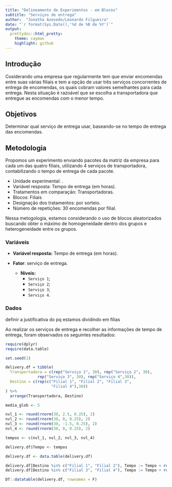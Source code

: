 ```yaml
---
title: "Delineamento de Experimentos - em Blocos"
subtitle: "Serviços de entrega"
author:  "Jonatha Azevedo/Leonardo Filgueira"
date: "`r format(Sys.Date(),'%d de %B de %Y')`"
output:
  prettydoc::html_pretty:
    theme: cayman
    highlight: github
---
```


## Introdução

Cosiderando uma empresa que regularmente tem que enviar encomendas entre suas várias filiais e tem a opção de usar três serviços concorrentes de entrega de encomendas, os quais cobram valores semelhantes para cada entrega. Nesta situação é razoável que se escolha a transportadora que entregue as encomendas com o menor tempo.

## Objetivos
  
Determinar qual serviço de entrega usar, baseando-se no tempo de entrega das encomendas.

## Metodologia 

Propomos um experimento enviando pacotes da matriz da empresa para cada um das quatro filiais, utilizando 4 serviços de transportadora, contabilizando o tempo de entrega de cada pacote. 

  - Unidade experimental: .
  - Variável resposta: Tempo de entrega (em horas).
  - Tratamentos em comparação: Transportadoras.
  - Blocos: Filiais
  - Designação dos tratamentos: por sorteio.
  - Número de repetições: 30 encomendas por filial.

Nessa metogologia, estamos considerando o uso de blocos aleatorizados buscando obter o máximo de homogeneidade dentro dos grupos e heterogeneidade entre os grupos.

### Variáveis

- **Variável resposta:** Tempo de entrega (em horas).

- **Fator**: serviço de entrega.
    - **Níveis:**
        - ``Serviço 1``;
        - ``Serviço 2``;
        - ``Serviço 3``;
        - ``Serviço 4``.

### Dados


definir a justificativa do pq estamos dividindo em filias 

Ao realizar os serviços de entrega e recolher as informações de tempo de entrega, foram observados os seguintes resultados:

```r
require(dplyr)
require(data.table)

set.seed(1)

delivery.df = tibble(
  Transportadora = c(rep("Serviço 1", 30), rep("Serviço 2", 30),
              rep("Serviço 3", 30), rep("Serviço 4",30)),
  Destino = c(rep(c("Filial 1", "Filial 2", "Filial 3",
                    "Filial 4"),30))
) %>% 
  arrange(Transportadora, Destino)

media_glob <- 5

nvl_1 <- round(rnorm(30, 2.5, 0.25), 2)
nvl_2 <- round(rnorm(30, 0, 0.25), 2)
nvl_3 <- round(rnorm(30, -1.5, 0.25), 2)
nvl_4 <- round(rnorm(30, 0, 0.25), 2)

tempos <- c(nvl_1, nvl_2, nvl_3, nvl_4)

delivery.df$Tempo <- tempos

delivery.df <- data.table(delivery.df)

delivery.df[Destino %in% c("Filial 1", "Filial 2"), Tempo := Tempo + round(rnorm(60, 0.5, 0.1), 2)]
delivery.df[Destino %in% c("Filial 3", "Filial 4"), Tempo := Tempo + round(rnorm(60, 1, 0.15), 2)]

DT::datatable(delivery.df, rownames = F)
```

